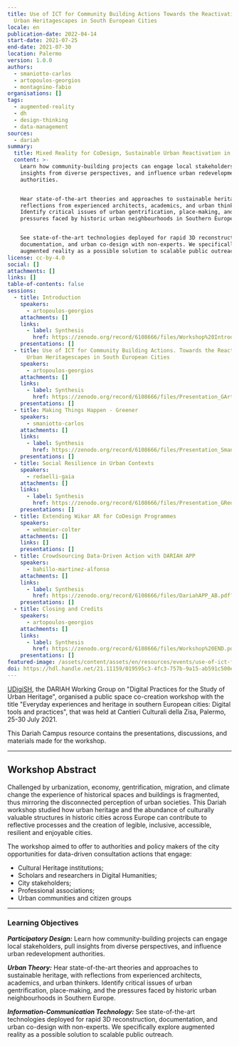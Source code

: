 ```yaml
---
title: Use of ICT for Community Building Actions Towards the Reactivation of
  Urban Heritagescapes in South European Cities
locale: en
publication-date: 2022-04-14
start-date: 2021-07-25
end-date: 2021-07-30
location: Palermo
version: 1.0.0
authors:
  - smaniotto-carlos
  - artopoulos-georgios
  - montagnino-fabio
organisations: []
tags:
  - augmented-reality
  - dh
  - design-thinking
  - data-management
sources:
  - dariah
summary:
  title: Mixed Reality for CoDesign, Sustainable Urban Reactivation in Historic Cities
  content: >-
    Learn how community-building projects can engage local stakeholders, pull
    insights from diverse perspectives, and influence urban redevelopment
    authorities.


    Hear state-of-the-art theories and approaches to sustainable heritage, with
    reflections from experienced architects, academics, and urban thinkers.
    Identify critical issues of urban gentrification, place-making, and the
    pressures faced by historic urban neighbourhoods in Southern Europe.


    See state-of-the-art technologies deployed for rapid 3D reconstruction,
    documentation, and urban co-design with non-experts. We specifically explore
    augmented reality as a possible solution to scalable public outreach.
license: cc-by-4.0
social: []
attachments: []
links: []
table-of-contents: false
sessions:
  - title: Introduction
    speakers:
      - artopoulos-georgios
    attachments: []
    links:
      - label: Synthesis
        href: https://zenodo.org/record/6108666/files/Workshop%20Introduction_GArtopoulos.pdf?download=1
    presentations: []
  - title: Use of ICT for Community Building Actions. Towards the Reactivation of
      Urban Heritagescapes in South European Cities
    speakers:
      - artopoulos-georgios
    attachments: []
    links:
      - label: Synthesis
        href: https://zenodo.org/record/6108666/files/Presentation_GArtopoulos.pdf?download=1
    presentations: []
  - title: Making Things Happen - Greener
    speakers:
      - smaniotto-carlos
    attachments: []
    links:
      - label: Synthesis
        href: https://zenodo.org/record/6108666/files/Presentation_Smaniotto.pdf?download=1
    presentations: []
  - title: Social Resilience in Urban Contexts
    speakers:
      - redaelli-gaia
    attachments: []
    links:
      - label: Synthesis
        href: https://zenodo.org/record/6108666/files/Presentation_GRedaelli.pdf?download=1
    presentations: []
  - title: Extending Wikar AR for CoDesign Programmes
    speakers:
      - wehmeier-colter
    attachments: []
    links: []
    presentations: []
  - title: Crowdsourcing Data-Driven Action with DARIAH APP
    speakers:
      - bahillo-martinez-alfonso
    attachments: []
    links:
      - label: Synthesis
        href: https://zenodo.org/record/6108666/files/DariahAPP_AB.pdf?download=1
    presentations: []
  - title: Closing and Credits
    speakers:
      - artopoulos-georgios
    attachments: []
    links:
      - label: Synthesis
        href: https://zenodo.org/record/6108666/files/Workshop%20END.pdf?download=1
    presentations: []
featured-image: /assets/content/assets/en/resources/events/use-of-ict-for-community-building-actions-towards-the-reactivation-of-urban-heritagescapes-in-south-european-cities/featured-image.png
doi: https://hdl.handle.net/21.11159/019595c3-4fc3-757b-9a15-ab591c500e56
---
```

[UDigiSH](https://www.dariah.eu/activities/working-groups/digital-practices-for-the-study-of-urban-heritage/), the DARIAH Working Group on "Digital Practices for the Study of Urban Heritage", organised a public space co-creation workshop with the title "Everyday experiences and heritage in southern European cities: Digital tools and practices", that was held at Cantieri Culturali della Zisa, Palermo, 25-30 July 2021.

This Dariah Campus resource contains the presentations, discussions, and materials made for the workshop.

---

## Workshop Abstract

Challenged by urbanization, economy, gentrification, migration, and climate change the experience of historical spaces and buildings is fragmented, thus mirroring the disconnected perception of urban societies. This Dariah workshop studied how urban heritage and the abundance of culturally valuable structures in historic cities across Europe can contribute to reflective processes and the creation of legible, inclusive, accessible, resilient and enjoyable cities.

The workshop aimed to offer to authorities and policy makers of the city opportunities for data-driven consultation actions that engage:

- Cultural Heritage institutions;
- Scholars and researchers in Digital Humanities;
- City stakeholders;
- Professional associations;
- Urban communities and citizen groups

---

### Learning Objectives

_**Participatory Design:**_ Learn how community-building projects can engage local stakeholders, pull insights from diverse perspectives, and influence urban redevelopment authorities.

_**Urban Theory:**_ Hear state-of-the-art theories and approaches to sustainable heritage, with reflections from experienced architects, academics, and urban thinkers. Identify critical issues of urban gentrification, place-making, and the pressures faced by historic urban neighbourhoods in Southern Europe.

_**Information-Communication Technology:**_ See state-of-the-art technologies deployed for rapid 3D reconstruction, documentation, and urban co-design with non-experts. We specifically explore augmented reality as a possible solution to scalable public outreach.
